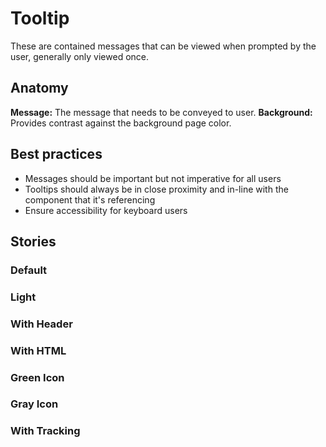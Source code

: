 

# Tooltip
These are contained messages that can be viewed when prompted by the user, generally only viewed once. 

<Preview>
  <Story id="design-system-tooltip--default" />
</Preview>

## Anatomy 
**Message:** The message that needs to be conveyed to user. 
**Background:** Provides contrast against the background page color. 

## Best practices
- Messages should be important but not imperative for all users 
- Tooltips should always be in close proximity and in-line with the component that it's referencing 
- Ensure accessibility for keyboard users 

## Stories

### Default

<Preview>
  <Story id="design-system-tooltip--default" />
</Preview>

### Light

<Preview>
  <Story id="design-system-tooltip--light" />
</Preview>

### With Header

<Preview>
  <Story id="design-system-tooltip--with-header" />
</Preview>

### With HTML

<Preview>
  <Story id="design-system-tooltip--with-html" />
</Preview>

### Green Icon

<Preview>
  <Story id="design-system-tooltip--green-icon" />
</Preview>

### Gray Icon

<Preview>
  <Story id="design-system-tooltip--gray-icon" />
</Preview>

### With Tracking

<Preview>
  <Story id="design-system-tooltip--with-tracking" />
</Preview>


